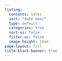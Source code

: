 ```yaml
---
listing:
  contents: talks
  sort: "date desc"
  type: default
  categories: true
  sort-ui: false
  filter-ui: false
  image-height: 10em
page-layout: full
title-block-banner: true
---
```


